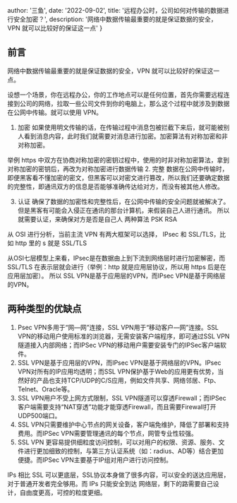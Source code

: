 
  author: '三鱼',
  date: '2022-09-02',
  title: '远程办公时，公司如何对传输的数据进行安全加密？',
  description:
    '网络中数据传输最重要的就是保证数据的安全，VPN 就可以比较好的保证这一点'
}



## 前言
网络中数据传输最重要的就是保证数据的安全，VPN 就可以比较好的保证这一点。

设想一个场景，你在远程办公，你的工作地点可以是任何位置，首先你需要远程连接到公司的网络，拉取一些公司文件到你的电脑上，那么这个过程中就涉及到数据在公网中传输。就可以使用 VPN。

1. 加密
如果使用明文传输的话，在传输过程中消息包被拦截下来后，就可能被别人看到消息内容，此时我们就需要对消息进行加密。加密算法有对称加密和非对称加密。

举例 https 中双方在协商对称加密的密钥过程中，使用的时非对称加密算法，拿到对称加密的密钥后，再改为对称加密进行数据传输
2. 完整
数据在公网中传输时，即便黑客看不懂加密的密文，但黑客可以对密文进行篡改，所以我们还要确定数据的完整性，即通讯双方的信息是否能够准确传达给对方，而没有被其他人修改。

3. 认证
确保了数据的加密性和完整性后，在公网中传输的安全问题就被解决了。
但是黑客有可能会入侵正在通讯的那台计算机，来假装自己人进行通讯。
所以就需要认证，来确保对方是否是自己人
两种算法 PSK RSA

从 OSI 进行分析，当前主流 VPN 有两大框架可以选择， IPsec 和 SSL/TLS，比如 http 里的 s 就是 SSL/TLS

从OSI七层模型上来看，IPsec是在数据由上到下流到网络层时进行加密解密，而 SSL/TLS 在表示层就会进行（举例：http 就是应用层协议，所以用 https 后是在应用层加密）。
所以 SSL VPN是基于应用层的VPN，而IPsec VPN是基于网络层的VPN。

## 两种类型的优缺点

  1. Psec VPN多用于“网—网”连接，SSL VPN用于“移动客户—网”连接。SSL VPN的移动用户使用标准的浏览器，无需安装客户端程序，即可通过SSL VPN隧道接入内部网络；而IPSec VPN的移动用户需要安装专门的IPSec客户端软件。
  2. SSL VPN是基于应用层的VPN，而IPsec VPN是基于网络层的VPN。IPsec VPN对所有的IP应用均透明；而SSL VPN保护基于Web的应用更有优势，当然好的产品也支持TCP/UDP的C/S应用，例如文件共享、网络邻居、Ftp、Telnet、Oracle等。
  3. SSL VPN用户不受上网方式限制，SSL VPN隧道可以穿透Firewall；而IPSec客户端需要支持“NAT穿透”功能才能穿透Firewall，而且需要Firewall打开UDP500端口。
  4. SSL VPN只需要维护中心节点的网关设备，客户端免维护，降低了部署和支持费用。而IPSec VPN需要管理通讯的每个节点，网管专业性较强。
  5. SSL VPN 更容易提供细粒度访问控制，可以对用户的权限、资源、服务、文件进行更加细致的控制，与第三方认证系统（如：radius、AD等）结合更加便捷。而IPSec VPN主要基于IP组对用户进行访问控制。

IPs 相比 SSL 可以更底层，SSL协议本身做了很多内容，可以安全的送达应用层，对于普通开发者完全够用。而 IPs 只能安全到达 网络层，剩下的路需要自己设计，自由度更高，可控的粒度更细。
